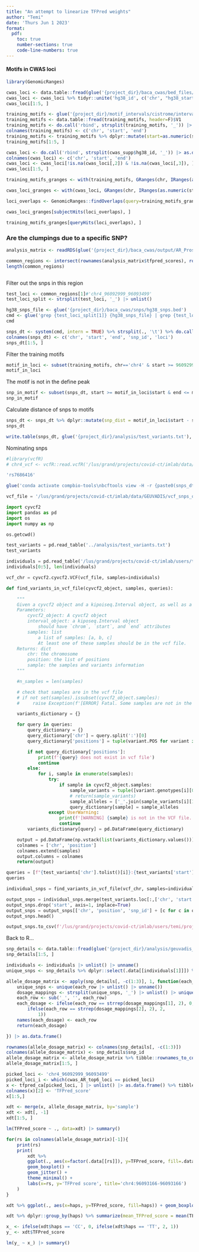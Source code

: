 ```yaml
---
title: "An attempt to linearize TFPred weights"
author: "Temi"
date: 'Thurs Jun 1 2023'
format: 
  pdf: 
    toc: true
    number-sections: true
    code-line-numbers: true
---
```


#### Motifs in CWAS loci

```r
library(GenomicRanges)
```


```r
cwas_loci <- data.table::fread(glue('{project_dir}/baca_cwas/bed_files/baca_cwas_loci_hg38.bed'), col.names=c('chr', 'hg38_start', 'hg38_end', 'hg19_id'))
cwas_loci <- cwas_loci %>% tidyr::unite('hg38_id', c('chr', "hg38_start",  "hg38_end" ))
cwas_loci[1:5, ]
```

```r
training_motifs <- glue('{project_dir}/motif_intervals/cistrome/intervals_2023-01-24/predictors/cistrome_AR_37212.txt')
training_motifs <- data.table::fread(training_motifs, header=F)$V1
training_motifs <- do.call('rbind', strsplit(training_motifs, '_')) |> as.data.frame()
colnames(training_motifs) <- c('chr', 'start', 'end')
training_motifs <- training_motifs %>% dplyr::mutate(start=as.numeric(start), end=as.numeric(end))
training_motifs[1:5, ]
```
```r
cwas_loci <- do.call('rbind', strsplit(cwas_supp$hg38_id, '_')) |> as.data.frame()
colnames(cwas_loci) <- c('chr', 'start', 'end')
cwas_loci <- cwas_loci[!is.na(cwas_loci[,2]) & !is.na(cwas_loci[,3]), ]
cwas_loci[1:5, ]
```

```r
training_motifs_granges <- with(training_motifs, GRanges(chr, IRanges(as.numeric(start), as.numeric(end)), strand='*', score=0))
```

```r
cwas_loci_granges <- with(cwas_loci, GRanges(chr, IRanges(as.numeric(start), as.numeric(end)), strand='*', score=0))
```

```r
loci_overlaps <- GenomicRanges::findOverlaps(query=training_motifs_granges, subject=cwas_loci_granges, type='any')
```

```r
cwas_loci_granges[subjectHits(loci_overlaps), ]
```

```r
training_motifs_granges[queryHits(loci_overlaps), ]
```


### Are the clumpings due to a specific SNP?

```r
analysis_matrix <- readRDS(glue('{project_dir}/baca_cwas/output/AR_Prostate_scores_matrix.rds'))
```

```r
common_regions <- intersect(rownames(analysis_matrix$tfpred_scores), rownames(analysis_matrix$cwas_scores))
length(common_regions)
```

```r

```

Filter out the snps in this region
```r
test_loci <- common_regions[1]#'chr4_96092999_96093499'
test_loci_split <- strsplit(test_loci, '_') |> unlist()
```

```r
hg38_snps_file <- glue('{project_dir}/baca_cwas/snps/hg38_snps.bed')
cmd <- glue('grep {test_loci_split[1]} {hg38_snps_file} | grep {test_loci_split[2]} | grep {test_loci_split[3]}')
cmd
```

```r
snps_dt <- system(cmd, intern = TRUE) %>% strsplit(., '\t') %>% do.call('rbind', .) |> as.data.frame() %>% dplyr::mutate(V2 = as.numeric(V2), V3 = as.numeric(V3))
colnames(snps_dt) <- c('chr', 'start', 'end', 'snp_id', 'loci')
snps_dt[1:5, ]
```

Filter the training motifs

```r
motif_in_loci <- subset(training_motifs, chr=='chr4' & start >= 96092999 & end <= 96093499)
motif_in_loci
```

The motif is not in the define peak
```r
snp_in_motif <- subset(snps_dt, start >= motif_in_loci$start & end <= motif_in_loci$end)
snp_in_motif
```

Calculate distance of snps to motifs

```r
snps_dt <- snps_dt %>% dplyr::mutate(snp_dist = motif_in_loci$start - start, query = paste(chr, start, sep=':'))
snps_dt
```

```r
write.table(snps_dt, glue('{project_dir}/analysis/test_variants.txt'), sep='\t')
```

Nominating snps

```r
#library(vcfR)
# chr4_vcf <- vcfR::read.vcfR('/lus/grand/projects/covid-ct/imlab/data/GEUVADIS/vcf_snps_only/ALL.chr4.shapeit2_integrated_SNPs_v2a_27022019.GRCh38.phased.vcf.gz', verbose=F)
```

```r
'rs7686416'
```
```r
glue('conda activate compbio-tools\nbcftools view -H -r {paste0(snps_dt$bcf_r, collapse=\',\')} -s {paste0(ind_names, collapse=",")} /lus/grand/projects/covid-ct/imlab/data/GEUVADIS/vcf_snps_only/ALL.chr4.shapeit2_integrated_SNPs_v2a_27022019.GRCh38.phased.vcf.gz')
```

```python
vcf_file = '/lus/grand/projects/covid-ct/imlab/data/GEUVADIS/vcf_snps_only/ALL.chr4.shapeit2_integrated_SNPs_v2a_27022019.GRCh38.phased.vcf.gz'
```

```python
import cyvcf2
import pandas as pd
import os
import numpy as np
```

```python
os.getcwd()
```

```python
test_variants = pd.read_table('../analysis/test_variants.txt')
test_variants
```

```python
individuals = pd.read_table('/lus/grand/projects/covid-ct/imlab/users/temi/projects/TFXcan/TFPred_pipeline/metadata/valid_subset1KGgenomes_individuals.txt', header=None)[0].to_list()
individuals[0:5], len(individuals)
```

```python
vcf_chr = cyvcf2.cyvcf2.VCF(vcf_file, samples=individuals)
```


```python
def find_variants_in_vcf_file(cyvcf2_object, samples, queries):

    """
    Given a cyvcf2 object and a kipoiseq.Interval object, as well as a list of samples, extract the variants for the samples for the intervals.
    Parameters:
        cyvcf2_object: A cyvcf2 object
        interval_object: a kiposeq.Interval object
            should have `chrom`, `start`, and `end` attributes
        samples: list
            a list of samples: [a, b, c]
            At least one of these samples should be in the vcf file. 
    Returns: dict
        chr: the chromosome
        position: the list of positions
        sample: the samples and variants information
    """

    #n_samples = len(samples)

    # check that samples are in the vcf file
    # if not set(samples).issubset(cyvcf2_object.samples):
    #     raise Exception(f'[ERROR] Fatal. Some samples are not in the VCF file.')

    variants_dictionary = {}

    for query in queries:
        query_dictionary = {}
        query_dictionary['chr'] = query.split(':')[0]
        query_dictionary['positions'] = tuple(variant.POS for variant in cyvcf2_object(query))

        if not query_dictionary['positions']:
            print(f'{query} does not exist in vcf file')
            continue
        else:
            for i, sample in enumerate(samples):
                try:
                    if sample in cyvcf2_object.samples:
                        sample_variants = tuple([variant.genotypes[i][0:2], variant.gt_bases[i].split('|')] for variant in cyvcf2_object(query))
                        # return(sample_variants)
                        sample_alleles = ['_'.join(sample_variants[i][1]) for i in range(len(sample_variants))]
                        query_dictionary[sample] = sample_alleles
                except UserWarning:
                    print(f'[WARNING] {sample} is not in the VCF file.')
                    continue
        variants_dictionary[query] = pd.DataFrame(query_dictionary)

    output = pd.DataFrame(np.vstack(list(variants_dictionary.values())))
    colnames = ['chr', 'position']
    colnames.extend(samples)
    output.columns = colnames
    return(output)
```


```python
queries = [f"{test_variants['chr'].tolist()[i]}:{test_variants['start'].tolist()[i]}-{test_variants['end'].tolist()[i]}" for i in range(test_variants.shape[0])]
queries
```
```python
individual_snps = find_variants_in_vcf_file(vcf_chr, samples=individuals, queries=queries)
```

```python
output_snps = individual_snps.merge(test_variants.loc[:,['chr', 'start', 'snp_id']], left_on=['chr', 'position'], right_on=['chr', 'start'], how='inner')
output_snps.drop('start', axis=1, inplace=True)
output_snps = output_snps[['chr', 'position', 'snp_id'] + [c for c in output_snps if c not in ['chr', 'position', 'snp_id']]]
output_snps.head()
```

```python
output_snps.to_csv(f'/lus/grand/projects/covid-ct/imlab/users/temi/projects/TFXcan/TFPred_pipeline/analysis/geuvadis_99_variants.txt', sep='\t', index=False)
```

Back to R...
```r
snp_details <- data.table::fread(glue('{project_dir}/analysis/geuvadis_99_variants.txt'))#snp_details <- snp_details %>% tidyr::unite('haps', hap1:hap2, sep='', remove=F)
snp_details[1:5, ]
```

```r
individuals <- individuals |> unlist() |> unname()
unique_snps <- snp_details %>% dplyr::select(.data[[individuals[1]]]) %>% unlist() |> unname() |> unique()
```

```r
allele_dosage_matrix <- apply(snp_details[, -c(1:3)], 1, function(each_row){
    unique_snps <- unique(each_row |> unlist() |> unname())
    dosage_mappings <- strsplit(unique_snps, '_') |> unlist() |> unique()
    each_row <- sub('_', '', each_row)
    each_dosage <- ifelse(each_row == strrep(dosage_mappings[1], 2), 0, 
        ifelse(each_row == strrep(dosage_mappings[2], 2), 2, 
            1))
    names(each_dosage) <- each_row
    return(each_dosage)

}) |> as.data.frame()

rownames(allele_dosage_matrix) <- colnames(snp_details[, -c(1:3)])
colnames(allele_dosage_matrix) <- snp_details$snp_id
allele_dosage_matrix <- allele_dosage_matrix %>% tibble::rownames_to_column('sample')
allele_dosage_matrix[1:5, ]
```

```r
picked_loci <- 'chr4_96092999_96093499'
picked_loci_i <- which(cwas_AR_top6_loci == picked_loci)
x <- tfpred_ca[picked_loci, ] |> unlist() |> as.data.frame() %>% tibble::rownames_to_column('sample')
colnames(x)[2] <- 'TFPred_score'
x[1:5,]
```

```r
xdt <- merge(x, allele_dosage_matrix, by='sample')
xdt <- xdt[, -1]
xdt[1:5, ]
```

```r
lm(TFPred_score ~ ., data=xdt) |> summary()
```

```r
for(rs in colnames(allele_dosage_matrix)[-1]){
    print(rs)
    print(
        xdt %>% 
        ggplot(., aes(x=factor(.data[[rs]]), y=TFPred_score, fill=.data[[rs]])) + 
        geom_boxplot() + 
        geom_jitter() + 
        theme_minimal() + 
        labs(x=rs, y='TFPred score', title='chr4:96093166-96093166')
    )
}

```

```r
xdt %>% ggplot(., aes(x=haps, y=TFPred_score, fill=haps)) + geom_boxplot() + geom_jitter() + theme_minimal() + labs(x='rs7686416', y='TFPred score', title='chr4:96093166-96093166')
```

```r
xdt %>% dplyr::group_by(haps) %>% summarize(mean_TFPred_score = mean(TFPred_score))
```

```r
x_ <- ifelse(xdt$haps == 'CC', 0, ifelse(xdt$haps == 'TT', 2, 1))
y_ <- xdt$TFPred_score

lm(y_ ~ x_) |> summary()
```